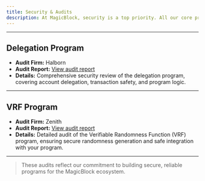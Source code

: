 ```yaml
---
title: Security & Audits
description: At MagicBlock, security is a top priority. All our core programs have undergone professional audits to ensure robustness and safety for our users.
---
```


---

## Delegation Program

- **Audit Firm:** Halborn
- **Audit Report:** [View audit report](https://github.com/magicblock-labs/delegation-program/tree/429f86fd56f5e8956cf132da0063b971346f6c67/security_audits)
- **Details:** Comprehensive security review of the delegation program, covering account delegation, transaction safety, and program logic.

---

## VRF Program

- **Audit Firm:** Zenith
- **Audit Report:** [View audit report](https://github.com/magicblock-labs/ephemeral-vrf/blob/main/security_audits/2025-08-06%20VRF%20Program%20Audit%20Report%20by%20Zenith.pdf)
- **Details:** Detailed audit of the Verifiable Randomness Function (VRF) program, ensuring secure randomness generation and safe integration with your program.

---

> These audits reflect our commitment to building secure, reliable programs for the MagicBlock ecosystem.
